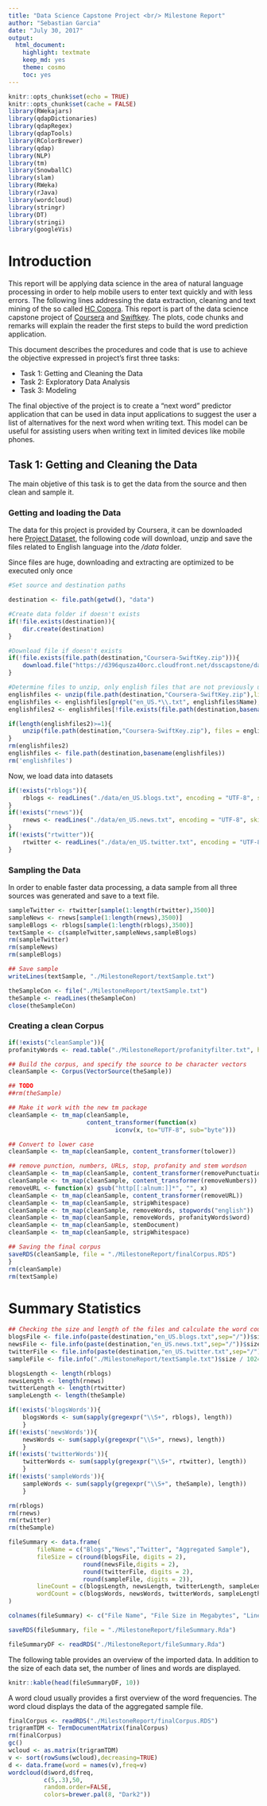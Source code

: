 ```yaml
---
title: "Data Science Capstone Project <br/> Milestone Report"
author: "Sebastian Garcia"
date: "July 30, 2017"
output:
  html_document:
    highlight: textmate
    keep_md: yes
    theme: cosmo
    toc: yes
---
```


```r
knitr::opts_chunk$set(echo = TRUE)
knitr::opts_chunk$set(cache = FALSE)
library(RWekajars)
library(qdapDictionaries)
library(qdapRegex)
library(qdapTools)
library(RColorBrewer)
library(qdap)
library(NLP)
library(tm)
library(SnowballC)
library(slam)
library(RWeka)
library(rJava)
library(wordcloud)
library(stringr)
library(DT)
library(stringi)
library(googleVis)
```

# Introduction

This report will be applying data science in the area of natural language processing in order to help mobile users to enter text quickly and with less errors. The following lines addressing the data extraction, cleaning and text mining of the so called [HC Copora](http://www.corpora.heliohost.org). This report is part of the data science capstone project of [Coursera](https://www.coursera.org) and [Swiftkey](http://swiftkey.com/). The plots, code chunks and remarks will explain the reader the first steps to build the word prediction application.

This document describes the procedures and code that is use to achieve the objective expressed in project's first three tasks:

* Task 1: Getting and Cleaning the Data
* Task 2: Exploratory Data Analysis
* Task 3: Modeling

The final objective of the project is to create a "next word" predictor application that can be used in data input applications to suggest the user a list of alternatives for the next word when writing text. This model can be useful for assisting users when writing text in limited devices like mobile phones.

## Task 1: Getting and Cleaning the Data
The main objetive of this task is to get the data from the source and then clean and sample it.

### Getting and loading the Data
The data for this project is provided by Coursera, it can be downloaded here [Project Dataset](https://d396qusza40orc.cloudfront.net/dsscapstone/dataset/Coursera-SwiftKey.zip), the following code will download, unzip and save the files related to English language into the */data* folder.

Since files are huge, downloading and extracting are optimized to be executed only once

```r
#Set source and destination paths

destination <- file.path(getwd(), "data")

#Create data folder if doesn't exists
if(!file.exists(destination)){
    dir.create(destination)
}

#Download file if doesn't exists
if(!file.exists(file.path(destination,"Coursera-SwiftKey.zip"))){
    download.file("https://d396qusza40orc.cloudfront.net/dsscapstone/dataset/Coursera-SwiftKey.zip", file.path(destination,"Coursera-SwiftKey.zip"))
}

#Determine files to unzip, only english files that are not previously unziped
englishfiles <- unzip(file.path(destination,"Coursera-SwiftKey.zip"),list=TRUE)
englishfiles <- englishfiles[grepl("en_US.*\\.txt", englishfiles$Name),1]
englishfiles2 <- englishfiles[!file.exists(file.path(destination,basename(englishfiles)))]

if(length(englishfiles2)>=1){
    unzip(file.path(destination,"Coursera-SwiftKey.zip"), files = englishfiles, exdir=destination, junkpaths = TRUE)
}
rm(englishfiles2)
englishfiles <- file.path(destination,basename(englishfiles))
rm('englishfiles')
```

Now, we load data into datasets
```r
if(!exists("rblogs")){
    rblogs <- readLines("./data/en_US.blogs.txt", encoding = "UTF-8", skipNul=TRUE)
}
if(!exists("rnews")){
    rnews <- readLines("./data/en_US.news.txt", encoding = "UTF-8", skipNul=TRUE)
}
if(!exists("rtwitter")){
    rtwitter <- readLines("./data/en_US.twitter.txt", encoding = "UTF-8", skipNul=TRUE)
}
```

### Sampling the Data


In order to enable faster data processing, a data sample from all three sources was generated and save to a text file.

```r
sampleTwitter <- rtwitter[sample(1:length(rtwitter),3500)]
sampleNews <- rnews[sample(1:length(rnews),3500)]
sampleBlogs <- rblogs[sample(1:length(rblogs),3500)]
textSample <- c(sampleTwitter,sampleNews,sampleBlogs)
rm(sampleTwitter)
rm(sampleNews)
rm(sampleBlogs)
```

```r
## Save sample
writeLines(textSample, "./MilestoneReport/textSample.txt")
```

```r
theSampleCon <- file("./MilestoneReport/textSample.txt")
theSample <- readLines(theSampleCon)
close(theSampleCon)
```

### Creating a clean Corpus

```r

if(!exists("cleanSample")){
profanityWords <- read.table("./MilestoneReport/profanityfilter.txt", header = FALSE, col.names = "word")

## Build the corpus, and specify the source to be character vectors 
cleanSample <- Corpus(VectorSource(theSample))

## TODO
##rm(theSample)

## Make it work with the new tm package
cleanSample <- tm_map(cleanSample,
                      content_transformer(function(x) 
                              iconv(x, to="UTF-8", sub="byte")))

## Convert to lower case
cleanSample <- tm_map(cleanSample, content_transformer(tolower))

## remove punction, numbers, URLs, stop, profanity and stem wordson
cleanSample <- tm_map(cleanSample, content_transformer(removePunctuation))
cleanSample <- tm_map(cleanSample, content_transformer(removeNumbers))
removeURL <- function(x) gsub("http[[:alnum:]]*", "", x) 
cleanSample <- tm_map(cleanSample, content_transformer(removeURL))
cleanSample <- tm_map(cleanSample, stripWhitespace)
cleanSample <- tm_map(cleanSample, removeWords, stopwords("english"))
cleanSample <- tm_map(cleanSample, removeWords, profanityWords$word)
cleanSample <- tm_map(cleanSample, stemDocument)
cleanSample <- tm_map(cleanSample, stripWhitespace)

## Saving the final corpus
saveRDS(cleanSample, file = "./MilestoneReport/finalCorpus.RDS")
}
rm(cleanSample)
rm(textSample)

```

# Summary Statistics

```r
## Checking the size and length of the files and calculate the word count
blogsFile <- file.info(paste(destination,"en_US.blogs.txt",sep="/"))$size / 1024.0 / 1024.0
newsFile <- file.info(paste(destination,"en_US.news.txt",sep="/"))$size / 1024.0 / 1024.0
twitterFile <- file.info(paste(destination,"en_US.twitter.txt",sep="/"))$size / 1024.0 / 1024.0
sampleFile <- file.info("./MilestoneReport/textSample.txt")$size / 1024.0 / 1024.0

blogsLength <- length(rblogs)
newsLength <- length(rnews)
twitterLength <- length(rtwitter)
sampleLength <- length(theSample)

if(!exists('blogsWords')){
    blogsWords <- sum(sapply(gregexpr("\\S+", rblogs), length))
    }
if(!exists('newsWords')){
    newsWords <- sum(sapply(gregexpr("\\S+", rnews), length))
    }
if(!exists('twitterWords')){
    twitterWords <- sum(sapply(gregexpr("\\S+", rtwitter), length))
    }
if(!exists('sampleWords')){
    sampleWords <- sum(sapply(gregexpr("\\S+", theSample), length))
    }

rm(rblogs)
rm(rnews)
rm(rtwitter)
rm(theSample)

```

```r
fileSummary <- data.frame(
        fileName = c("Blogs","News","Twitter", "Aggregated Sample"),
        fileSize = c(round(blogsFile, digits = 2), 
                     round(newsFile,digits = 2), 
                     round(twitterFile, digits = 2),
                     round(sampleFile, digits = 2)),
        lineCount = c(blogsLength, newsLength, twitterLength, sampleLength),
        wordCount = c(blogsWords, newsWords, twitterWords, sampleLength)                  
)
```

```r
colnames(fileSummary) <- c("File Name", "File Size in Megabytes", "Line Count", "Word Count")

saveRDS(fileSummary, file = "./MilestoneReport/fileSummary.Rda")
```

```r
fileSummaryDF <- readRDS("./MilestoneReport/fileSummary.Rda")
```

The following table provides an overview of the imported data. In addition to the size of each data set, the number of lines and words are displayed. 

```r
knitr::kable(head(fileSummaryDF, 10))
```

A word cloud usually provides a first overview of the word frequencies. The word cloud displays the data of the aggregated sample file.

```r
finalCorpus <- readRDS("./MilestoneReport/finalCorpus.RDS")
trigramTDM <- TermDocumentMatrix(finalCorpus)
rm(finalCorpus)
gc()
wcloud <- as.matrix(trigramTDM)
v <- sort(rowSums(wcloud),decreasing=TRUE)
d <- data.frame(word = names(v),freq=v)
wordcloud(d$word,d$freq,
          c(5,.3),50,
          random.order=FALSE,
          colors=brewer.pal(8, "Dark2"))
```



